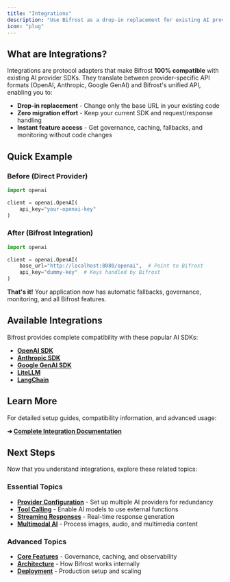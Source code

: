 ```yaml
---
title: "Integrations"
description: "Use Bifrost as a drop-in replacement for existing AI provider SDKs with zero code changes. Just change the base URL and unlock advanced features."
icon: "plug"
---
```


## What are Integrations?

Integrations are protocol adapters that make Bifrost **100% compatible** with existing AI provider SDKs. They translate between provider-specific API formats (OpenAI, Anthropic, Google GenAI) and Bifrost's unified API, enabling you to:

- **Drop-in replacement** - Change only the base URL in your existing code
- **Zero migration effort** - Keep your current SDK and request/response handling
- **Instant feature access** - Get governance, caching, fallbacks, and monitoring without code changes

## Quick Example

### Before (Direct Provider)
```python
import openai

client = openai.OpenAI(
    api_key="your-openai-key"
)
```

### After (Bifrost Integration)
```python
import openai

client = openai.OpenAI(
    base_url="http://localhost:8080/openai",  # Point to Bifrost
    api_key="dummy-key"  # Keys handled by Bifrost
)
```

**That's it!** Your application now has automatic fallbacks, governance, monitoring, and all Bifrost features.

## Available Integrations

Bifrost provides complete compatibility with these popular AI SDKs:

- **[OpenAI SDK](../../integrations/openai-sdk)**
- **[Anthropic SDK](../../integrations/anthropic-sdk)**
- **[Google GenAI SDK](../../integrations/genai-sdk)**
- **[LiteLLM](../../integrations/litellm-sdk)**
- **[LangChain](../../integrations/langchain-sdk)**

## Learn More

For detailed setup guides, compatibility information, and advanced usage:

**➜ [Complete Integration Documentation](../../integrations/what-is-an-integration)**

## Next Steps

Now that you understand integrations, explore these related topics:

### Essential Topics

- **[Provider Configuration](./provider-configuration)** - Set up multiple AI providers for redundancy
- **[Tool Calling](./tool-calling)** - Enable AI models to use external functions
- **[Streaming Responses](./streaming)** - Real-time response generation
- **[Multimodal AI](./multimodal)** - Process images, audio, and multimedia content

### Advanced Topics

- **[Core Features](../../features/)** - Governance, caching, and observability
- **[Architecture](../../architecture/)** - How Bifrost works internally
- **[Deployment](../../deployment/)** - Production setup and scaling
